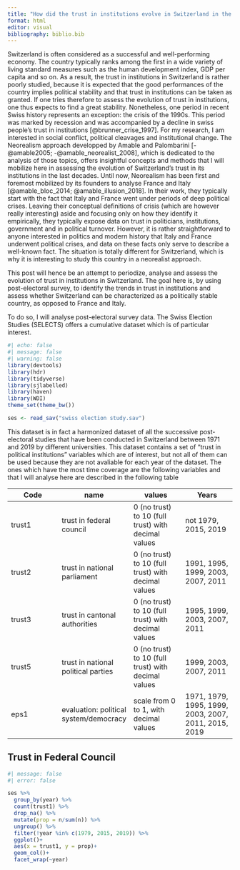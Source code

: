```yaml
---
title: "How did the trust in institutions evolve in Switzerland in the last decades? An analysis of political stability and trust"
format: html
editor: visual
bibliography: biblio.bib
---
```


Switzerland is often considered as a successful and well-performing economy. The country typically ranks among the first in a wide variety of living standard measures such as the human development index, GDP per capita and so on. As a result, the trust in institutions in Switzerland is rather poorly studied, because it is expected that the good performances of the country implies political stability and that trust in institutions can be taken as granted. If one tries therefore to assess the evolution of trust in institutions, one thus expects to find a great stability. Nonetheless, one period in recent Swiss history represents an exception: the crisis of the 1990s. This period was marked by recession and was accompanied by a decline in swiss people's trust in institutions [@brunner_crise_1997]. For my research, I am interested in social conflict, political cleavages and institutional change. The Neorealism approach developped by Amable and Palombarini [-@amable2005; -@amable_neorealist_2008], which is dedicated to the analysis of those topics, offers insightful concepts and methods that I will mobilize here in assessing the evolution of Switzerland's trust in its institutions in the last decades. Until now, Neorealism has been first and foremost mobilized by its founders to analyse France and Italy [@amable_bloc_2014; @amable_illusion_2018]. In their work, they typically start with the fact that Italy and France went under periods of deep political crises. Leaving their conceptual definitions of crisis (which are however really interesting) aside and focusing only on how they identify it empirically, they typically expose data on trust in politicians, institutions, government and in political turnover. However, it is rather straightforward to anyone interested in politics and modern history that Italy and France underwent political crises, and data on these facts only serve to describe a well-known fact. The situation is totally different for Switzerland, which is why it is interesting to study this country in a neorealist approach.

This post will hence be an attempt to periodize, analyse and assess the evolution of trust in institutions in Switzerland. The goal here is, by using post-electoral survey, to identify the trends in trust in institutions and assess whether Switzerland can be characterized as a politically stable country, as opposed to France and Italy.

To do so, I will analyse post-electoral survey data. The Swiss Election Studies (SELECTS) offers a cumulative dataset which is of particular interest.

```r
#| echo: false
#| message: false
#| warning: false
library(devtools)
library(hdr)
library(tidyverse)
library(sjlabelled)
library(haven)
library(WDI)
theme_set(theme_bw())

ses <- read_sav("swiss election study.sav")
```

This dataset is in fact a harmonized dataset of all the successive post-electoral studies that have been conducted in Switzerland between 1971 and 2019 by different universities. This dataset contains a set of "trust in political institutions" variables which are of interest, but not all of them can be used because they are not avaliable for each year of the dataset. The ones which have the most time coverage are the following variables and that I will analyse here are described in the following table

| Code 	| name 	| values 	| Years 	|
|---	|---	|---	|---	|
| trust1 	| trust in federal council 	| 0 (no trust) to 10 (full trust) with decimal values 	| not 1979, 2015, 2019 	|
| trust2 	| trust in national parliament 	| 0 (no trust) to 10 (full trust) with decimal values 	| 1991, 1995, 1999, 2003, 2007, 2011 	|
| trust3 	| trust in cantonal authorities 	| 0 (no trust) to 10 (full trust) with decimal values 	| 1995, 1999, 2003, 2007, 2011 	|
| trust5 	| trust in national political parties 	| 0 (no trust) to 10 (full trust) with decimal values 	| 1999, 2003, 2007, 2011 	|
| eps1 	| evaluation: political system/democracy 	| scale from 0 to 1, with decimal values 	| 1971, 1979, 1995, 1999, 2003, 2007, 2011, 2015, 2019 	|


## Trust in Federal Council

```r
#| message: false
#| error: false

ses %>% 
  group_by(year) %>% 
  count(trust1) %>% 
  drop_na() %>% 
  mutate(prop = n/sum(n)) %>% 
  ungroup() %>% 
  filter(!year %in% c(1979, 2015, 2019)) %>% 
  ggplot()+
  aes(x = trust1, y = prop)+
  geom_col()+
  facet_wrap(~year)



```














